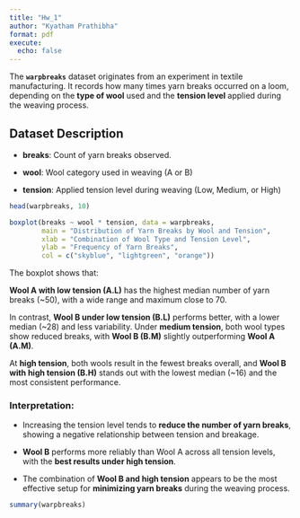 ```yaml
---
title: "Hw_1"
author: "Kyatham Prathibha"
format: pdf
execute:
  echo: false
---
```


The **`warpbreaks`** dataset originates from an experiment in textile manufacturing. It records how many times yarn breaks occurred on a loom, depending on the **type of wool** used and the **tension level** applied during the weaving process.

## Dataset Description

-   **breaks**: Count of yarn breaks observed.

-   **wool**: Wool category used in weaving (A or B)

-   **tension**: Applied tension level during weaving (Low, Medium, or High)

```r
head(warpbreaks, 10)
```

```r
boxplot(breaks ~ wool * tension, data = warpbreaks,
        main = "Distribution of Yarn Breaks by Wool and Tension",
        xlab = "Combination of Wool Type and Tension Level",
        ylab = "Frequency of Yarn Breaks",
        col = c("skyblue", "lightgreen", "orange"))
```

The boxplot shows that:

**Wool A with low tension (A.L)** has the highest median number of yarn breaks (\~50), with a wide range and maximum close to 70.

In contrast, **Wool B under low tension (B.L)** performs better, with a lower median (\~28) and less variability. Under **medium tension**, both wool types show reduced breaks, with **Wool B (B.M)** slightly outperforming **Wool A (A.M)**.

At **high tension**, both wools result in the fewest breaks overall, and **Wool B with high tension (B.H)** stands out with the lowest median (\~16) and the most consistent performance.

### Interpretation:

-   Increasing the tension level tends to **reduce the number of yarn breaks**, showing a negative relationship between tension and breakage.

-   **Wool B** performs more reliably than Wool A across all tension levels, with the **best results under high tension**.

-   The combination of **Wool B and high tension** appears to be the most effective setup for **minimizing yarn breaks** during the weaving process.

```r
summary(warpbreaks)
```
